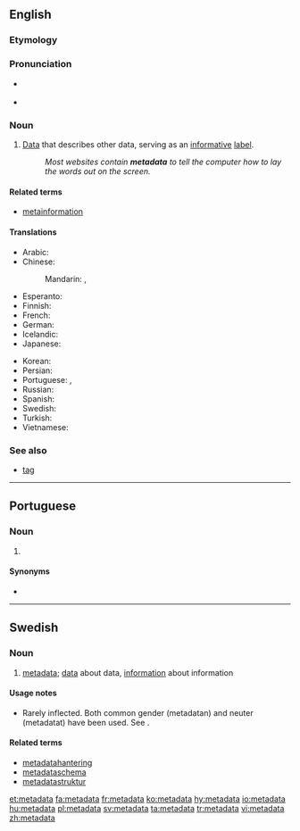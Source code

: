 ==English==
{{wikipedia}}

===Etymology===
{{prefix|meta|data|lang=en}}

===Pronunciation===
* {{a|UK}} {{IPA|/ˈmɛt.əˌdeɪ.tə/|lang=en}}
* {{audio|En-us-metadata.ogg|Audio (US)|lang=en}}

===Noun===
{{en-noun|-}}

# [[data|Data]] that describes other data, serving as an [[informative]] [[label]].
#: ''Most websites contain '''metadata''' to tell the computer how to lay the words out on the screen.''

====Related terms====
* [[metainformation]]

====Translations====
{{trans-top|data that describes data}}
* Arabic: {{t|ar|بَيَانَات وَصْفِيَّة|f-p}}
* Chinese:
*: Mandarin: {{t|cmn|元數據|sc=Hani}}, {{t|cmn|元数据|tr=yuánshùjù|sc=Hani}}
* Esperanto: {{t|eo|meta-dateno}}
* Finnish: {{t|fi|metadata}}
* French: {{t+|fr|métadonnées|f-p}}
* German: {{t|de|Metadaten|p}}
* Icelandic: {{t|is|lýsigögn|n-p}}
* Japanese: {{t|ja|メタデータ|tr=metadēta|sc=Jpan}}
{{trans-mid}}
* Korean: {{t|ko|메타데이터|sc=Kore}}
* Persian: {{t|fa|فراداده|tr=farâdâde}}
* Portuguese: {{t|pt|metadados|m-p}}, {{t|pt|metadata|f}}
* Russian: {{t|ru|метада́нные|n-p}}
* Spanish: {{t+|es|metadatos|m-p}}
* Swedish: {{t+|sv|metadata|c}}
* Turkish: {{t+|tr|üstveri}}
* Vietnamese: {{t+|vi|siêu dữ liệu}}
{{trans-bottom}}

===See also===
* [[tag]]

----

==Portuguese==

===Noun===
{{pt-noun|f|-}}

# {{l|en|metadata}} {{gloss|data that describes other data}}

====Synonyms====
* {{l|pt|metadados}}

----

==Swedish==

===Noun===
{{sv-noun|c}}

# [[#English|metadata]]; [[data]] about data, [[information]] about information

====Usage notes====
* Rarely inflected. Both common gender (metadatan) and neuter (metadatat) have been used. See {{l|sv|data}}.

====Related terms====
* [[metadatahantering]]
* [[metadataschema]]
* [[metadatastruktur]]

[[et:metadata]]
[[fa:metadata]]
[[fr:metadata]]
[[ko:metadata]]
[[hy:metadata]]
[[io:metadata]]
[[hu:metadata]]
[[pl:metadata]]
[[sv:metadata]]
[[ta:metadata]]
[[tr:metadata]]
[[vi:metadata]]
[[zh:metadata]]